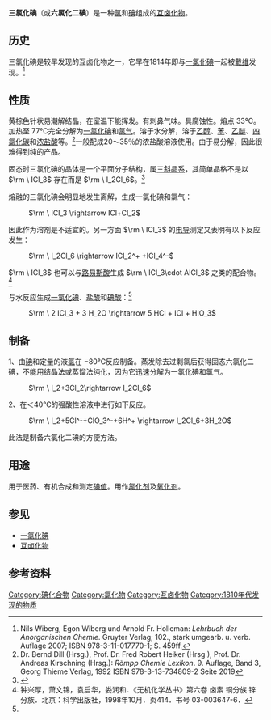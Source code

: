 {{Chembox
| ImageFile = Iodine_trichloride_cropped.jpg
| ImageName = 市售三氯化碘试剂 (25g)
| ImageFile1 = Iodine trichloride data.png
| ImageSize1 = 200px
| ImageName1 = 三氯化碘二聚体的结构
| ImageFile2 = Iodine-trichloride-dimer-3D-vdW.png
| ImageSize2 =
| ImageName2 = 三氯化碘二聚体的空间填充模型
| IUPACName = iodine trichloride
| OtherNames =
|Section1={{Chembox Identifiers
| ChemSpiderID_Ref = {{chemspidercite|correct|chemspider}}
| ChemSpiderID = 63265
| InChI = 1/Cl3I/c1-4(2)3
| InChIKey = PAWIVBWALDNUJP-UHFFFAOYAF
| StdInChI_Ref = {{stdinchicite|correct|chemspider}}
| StdInChI = 1S/Cl3I/c1-4(2)3
| StdInChIKey_Ref = {{stdinchicite|correct|chemspider}}
| StdInChIKey = PAWIVBWALDNUJP-UHFFFAOYSA-N
| CASNo_Ref = {{cascite|correct|??}}
| CASNo = 865-44-1
| PubChem = 70076
| SMILES = ClI(Cl)Cl
}}
|Section2 = {{Chembox Properties
| Formula =  ICl<sub>3</sub> (单体)；<br />I<sub>2</sub>Cl<sub>6</sub> (二聚体)
| MolarMass = (二聚体) 466.5281
| Appearance = 橘黄色固体
| Density = 3.117 g/cm<sup>3</sup> (15℃)
| MeltingPt = 33℃
| BoilingPt = 77℃ (分解)
| Solubility = }}
| Section3 = {{Chembox Hazards
| MainHazards =
| EUHazardSymbol = {{Chembox EUHazardSymbol|C}}
| FlashPt =
| Autoignition =
| RPhrases = {{R34}}, {{R37}}
| SPhrases = {{S26}}, {{S36/37/39}}, {{S45}}
  }}
}}

'''三氯化碘'''（或'''六氯化二碘'''）是一种[[氯|氯]]和[[碘|碘]]组成的[[互卤化物|互卤化物]]。

== 历史 ==
三氯化碘是较早发现的互卤化物之一，它早在1814年即与[[一氯化碘|一氯化碘]]一起被[[汉弗里·戴维|戴维]]发现。<ref name="Holle">Nils Wiberg, Egon Wiberg und Arnold Fr. Holleman: ''Lehrbuch der Anorganischen Chemie''. Gruyter Verlag; 102., stark umgearb. u. verb. Auflage 2007; ISBN 978-3-11-017770-1; S. 459ff.</ref>

== 性质 ==

黄棕色针状易潮解结晶，在室温下能挥发。有刺鼻气味。具腐蚀性。熔点 33℃。加热至 77℃完全分解为[[一氯化碘|一氯化碘]]和[[氯气|氯气]]。溶于水分解，溶于[[乙醇|乙醇]]、[[苯|苯]]、[[乙醚|乙醚]]、[[四氯化碳|四氯化碳]]和[[浓盐酸|浓盐酸]]等。<ref name="Römpp">Dr. Bernd Dill (Hrsg.), Prof. Dr. Fred Robert Heiker (Hrsg.), Prof. Dr. Andreas Kirschning (Hrsg.): ''Römpp Chemie Lexikon''. 9. Auflage, Band 3, Georg Thieme Verlag, 1992 ISBN 978-3-13-734809-2 Seite 2019</ref>一般配成20～35％的浓盐酸溶液使用。由于易分解，因此很难得到纯的产品。

固态时三氯化碘的晶体是一个平面分子结构，属[[三斜晶系|三斜晶系]]，其简单晶格不是以 <math>\rm \ ICl_3</math> 存在而是 <math>\rm \ I_2Cl_6</math>。<ref>{{Cite journal|title=The crystal structure of I2Cl6(ICl3)|url=http://scripts.iucr.org/cgi-bin/paper?S0365110X54001260|last=Boswijk|first=K. H.|last2=Wiebenga|first2=E. H.|date=1954-05-20|journal=Acta Crystallographica|issue=5|doi=10.1107/S0365110X54001260|volume=7|pages=417–423|access-date=2021-01-07|archive-date=2018-06-04|archive-url=https://web.archive.org/web/20180604184328/http://scripts.iucr.org/cgi-bin/paper?S0365110X54001260}}</ref>

熔融的三氯化碘会明显地发生离解，生成一氯化碘和氯气：

: <math>\rm \ ICl_3 \rightarrow ICl+Cl_2</math>

因此作为溶剂是不适宜的。另一方面 <math>\rm \ ICl_3</math> 的[[电导|电导]]测定又表明有以下反应发生：

: <math>\rm \ I_2Cl_6 \rightarrow ICl_2^+ +ICl_4^-</math>

<math>\rm \ ICl_3</math> 也可以与[[路易斯酸|路易斯酸]]生成 <math>\rm \ ICl_3\cdot AlCl_3</math> 之类的配合物。<ref>钟兴厚，萧文锦，袁启华，娄润和．《无机化学丛书》第六卷 卤素 铜分族 锌分族．北京：科学出版社，1998年10月．页414．书号 03-003647-6．</ref>

与水反应生成[[一氯化碘|一氯化碘]]、[[盐酸|盐酸]]和[[碘酸|碘酸]]：<ref name="Holle" />

: <math>\rm \ 2 ICl_3 + 3 H_2O \rightarrow 5 HCl + ICl + HIO_3</math>

== 制备 ==

1、由[[碘|碘]]和定量的液[[氯|氯]]在 −80℃反应制备。蒸发除去过剩氯后获得固态六氯化二碘，不能用结晶法或蒸馏法纯化，因为它迅速分解为一氯化碘和氯气。

: <math>\rm \ I_2+3Cl_2\rightarrow I_2Cl_6</math>

2、在＜40℃的强酸性溶液中进行如下反应。

: <math>\rm \ I_2+5Cl^-+ClO_3^-+6H^+ \rightarrow I_2Cl_6+3H_2O</math>

此法是制备六氯化二碘的方便方法。

== 用途 ==

用于医药、有机合成和测定[[碘值|碘值]]。用作[[氯化剂|氯化剂]]及[[氧化剂|氧化剂]]。

== 参见 ==

* [[一氯化碘|一氯化碘]]
* [[互卤化物|互卤化物]]

== 参考资料 ==
{{reflist}}
{{卤族元素互化物}}
{{碘化合物}}
{{氯化物}}
[[Category:碘化合物|Category:碘化合物]]
[[Category:氯化物|Category:氯化物]]
[[Category:互卤化物|Category:互卤化物]]
[[Category:1810年代发现的物质|Category:1810年代发现的物质]]